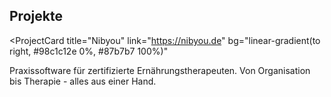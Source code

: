## Projekte

<ProjectCard
  title="Nibyou"
  link="https://nibyou.de"
  bg="linear-gradient(to right, #98c1c12e 0%, #87b7b7 100%)"
>
  Praxissoftware für zertifizierte Ernährungstherapeuten. Von Organisation bis Therapie - alles aus einer Hand.
</ProjectCard>
